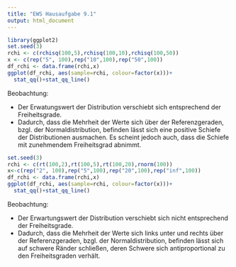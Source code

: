 ```yaml
---
title: "EWS Hausaufgabe 9.1"
output: html_document
---
```



```r
library(ggplot2)
set.seed(3)
rchi <- c(rchisq(100,5),rchisq(100,10),rchisq(100,50))
x <- c(rep("5", 100),rep("10",100),rep("50",100))
df_rchi <- data.frame(rchi,x)
ggplot(df_rchi, aes(sample=rchi, colour=factor(x)))+
  stat_qq()+stat_qq_line()
```

\par
Beobachtung:
\par
- Der Erwatungswert der Distribution verschiebt sich entsprechend der Freiheitsgrade.
\par
- Dadurch, dass die Mehrheit der Werte sich über der Referenzgeraden, bzgl. der Normaldistribution, befinden lässt sich eine positive Schiefe der Distributionen ausmachen. Es scheint jedoch auch, dass die Schiefe mit zunehmendem Freiheitsgrad abnimmt.


```r
set.seed(3)
rchi <- c(rt(100,2),rt(100,5),rt(100,20),rnorm(100))
x<-c(rep("2", 100),rep("5",100),rep("20",100),rep("inf",100))
df_rchi <- data.frame(rchi,x)
ggplot(df_rchi, aes(sample=rchi, colour=factor(x)))+
  stat_qq()+stat_qq_line()
```

\par
Beobachtung:
\par
- Der Erwartungswert der Distribution verschiebt sich nicht entsprechend der Freiheitsgrade.
\par
- Dadurch, dass die Mehrheit der Werte sich links unter und rechts über der Referenzgeraden, bzgl. der Normaldistribution, befinden lässt sich auf schwere Ränder schließen, deren Schwere sich antiproportional zu den Freiheitsgraden verhält.





